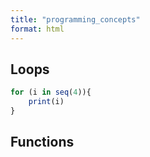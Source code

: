```yaml
---
title: "programming_concepts"
format: html
---
```


## Loops

```r
for (i in seq(4)){
	print(i)
}
```

## Functions